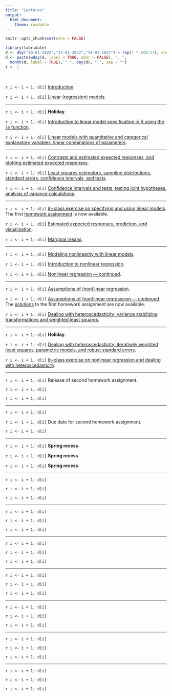 ```yaml
---
title: "Lectures"
output: 
  html_document: 
    theme: readable
---
```


```r
knitr::opts_chunk$set(echo = FALSE)
```

```r
library(lubridate)
d <- dmy("10-01-2022","12-01-2022","14-01-2022") + rep(7 * c(0:17), each = 3)
d <- paste(wday(d, label = TRUE, abbr = FALSE), ", ", 
  month(d, label = TRUE), " ", day(d), ".", sep = "")
i <- 1
```

&nbsp;

`r i <- i + 1; d[i]` [Introduction](lecture-01-12-2022.html). 

`r i <- i + 1; d[i]` [Linear (regression) models](lecture-01-14-2022.html).

***

`r i <- i + 1; d[i]` **Holiday**. 

`r i <- i + 1; d[i]` [Introduction to linear model specification in R using the `lm` function](lecture-01-19-2022.html).

`r i <- i + 1; d[i]` [Linear models with quantitative and categorical explanatory variables, linear combinations of parameters](lecture-01-21-2022.html).
 
***

`r i <- i + 1; d[i]` [Contrasts and estimated expected responses, and plotting estimated expected responses](lecture-01-24-2022.html).

`r i <- i + 1; d[i]` [Least squares estimators, sampling distributions, standard errors, confidence intervals, and tests](lecture-01-26-2022.html).

`r i <- i + 1; d[i]` [Confidence intervals and tests, testing joint hypotheses, analysis of variance calculations](lecture-01-28-2022.html).
 
***

`r i <- i + 1; d[i]` [In-class exercise on specifying and using linear models](lecture-01-31-2022.html). The first [homework assignment](hw1.html) is now available.

`r i <- i + 1; d[i]` [Estimated expected responses, prediction, and visualization](lecture-02-02-2022.html).

`r i <- i + 1; d[i]` [Marginal means](lecture-02-04-2022.html).
 
***

`r i <- i + 1; d[i]` [Modeling nonlinearity with linear models](lecture-02-07-2022.html).

`r i <- i + 1; d[i]` [Introduction to nonlinear regression](lecture-02-09-2022.html).

`r i <- i + 1; d[i]` [Nonlinear regression --- continued](lecture-02-11-2022.html).
 
***

`r i <- i + 1; d[i]` [Assumptions of (non)linear regression](lecture-02-14-2022.html).

`r i <- i + 1; d[i]` [Assumptions of (non)linear regresssion --- continued](lecture-02-16-2022.html). The [solutions](hw1-solutions.html) to the first homework assignment are now available. 

`r i <- i + 1; d[i]` [Dealing with heteroscedasticity: variance stabilizing transformations and weighted least squares](lecture-02-18-2022.html).
 
***

`r i <- i + 1; d[i]` **Holiday**.

`r i <- i + 1; d[i]` [Dealing with heteroscedasticity: iteratively weighted least squares, parametric models, and robust standard errors](lecture-02-23-2022.html).

`r i <- i + 1; d[i]` [In-class exercise on nonlinear regression and dealing with heteroscedasticity](lecture-02-25-2022.html). 
 
***

`r i <- i + 1; d[i]` Release of second homework assignment.

`r i <- i + 1; d[i]` 

`r i <- i + 1; d[i]` 
 
***

`r i <- i + 1; d[i]` 

`r i <- i + 1; d[i]` Due date for second homework assignment.

`r i <- i + 1; d[i]` 
 
***

`r i <- i + 1; d[i]` **Spring recess**.

`r i <- i + 1; d[i]` **Spring recess**.

`r i <- i + 1; d[i]` **Spring recess**.
 
***

`r i <- i + 1; d[i]` 

`r i <- i + 1; d[i]` 

`r i <- i + 1; d[i]` 
 
***

`r i <- i + 1; d[i]` 

`r i <- i + 1; d[i]` 

`r i <- i + 1; d[i]` 
 
***

`r i <- i + 1; d[i]` 

`r i <- i + 1; d[i]` 
 
`r i <- i + 1; d[i]` 
 
***

`r i <- i + 1; d[i]` 

`r i <- i + 1; d[i]` 

`r i <- i + 1; d[i]` 
 
***

`r i <- i + 1; d[i]` 

`r i <- i + 1; d[i]` 

`r i <- i + 1; d[i]` 
 
***

`r i <- i + 1; d[i]` 

`r i <- i + 1; d[i]` 

`r i <- i + 1; d[i]` 
 
***

`r i <- i + 1; d[i]` 

`r i <- i + 1; d[i]` 

`r i <- i + 1; d[i]` 




